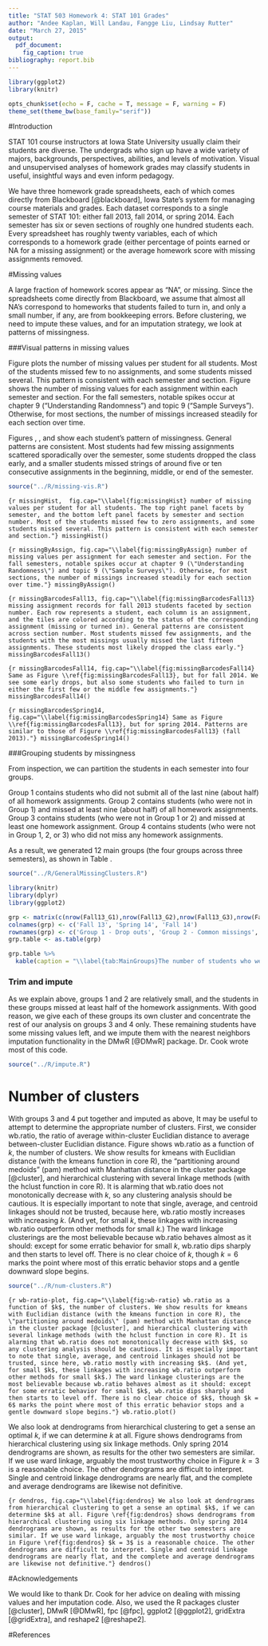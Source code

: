 ```yaml
---
title: "STAT 503 Homework 4: STAT 101 Grades"
author: "Andee Kaplan, Will Landau, Fangge Liu, Lindsay Rutter"
date: "March 27, 2015"
output:
  pdf_document:
    fig_caption: true
bibliography: report.bib
---
```


```r
library(ggplot2)
library(knitr)

```

```r
opts_chunk$set(echo = F, cache = T, message = F, warning = F)
theme_set(theme_bw(base_family="serif"))
```

#Introduction

STAT 101 course instructors at Iowa State University usually claim their students are diverse. The undergrads who sign up have a wide variety of majors, backgrounds, perspectives, abilities, and levels of motivation. Visual and unsupervised analyses of homework grades may classify students in useful, insightful ways and even inform pedagogy.

We have three homework grade spreadsheets, each of which comes directly from Blackboard [@blackboard], Iowa State's system for managing course materials and grades. Each dataset corresponds to a single semester of STAT 101: either fall 2013, fall 2014, or spring 2014. Each semester has six or seven sections of roughly one hundred students each. Every spreadsheet has roughly twenty variables, each of which corresponds to a homework grade (either percentage of points earned or NA for a missing assignment) or the average homework score with missing assignments removed.

#Missing values

A large fraction of homework scores appear as "NA", or missing. Since the spreadsheets come directly from Blackboard, we assume that almost all NA's correspond to homeworks that students failed to turn in, and only a small number, if any, are from bookkeeping errors. Before clustering, we need to impute these values, and for an imputation strategy, we look at patterns of missingness. 

###Visual patterns in missing values

Figure \ref{fig:missingHist} plots the number of missing values per student for all students. Most of the students missed few to no assignments, and some students missed several. This pattern is consistent with each semester and section. Figure \ref{fig:missingByAssign} shows the number of missing values for each assignment within each semester and section. For the fall semesters, notable spikes occur at chapter 9 ("Understanding Randomness") and topic 9 ("Sample Surveys"). Otherwise, for most sections, the number of missings increased steadily for each section over time.

Figures \ref{fig:missingBarcodesFall13}, \ref{fig:missingBarcodesFall14}, and \ref{fig:missingBarcodesSpring14} show each student's pattern of missingness. General patterns are consistent. Most students had few missing assignments scattered sporadically over the semester, some students dropped the class early, and a smaller students missed strings of around five or ten consecutive assignments in the beginning, middle, or end of the semester.


```r
source("../R/missing-vis.R")
```

```{r missingHist,  fig.cap="\\label{fig:missingHist} number of missing values per student for all students. The top right panel facets by semester, and the bottom left panel facets by semester and section number. Most of the students missed few to zero assignments, and some students missed several. This pattern is consistent with each semester and section."}
missingHist()
```


```{r missingByAssign, fig.cap="\\label{fig:missingByAssign} number of missing values per assignment for each semester and section. For the fall semesters, notable spikes occur at chapter 9 (\"Understanding Randomness\") and topic 9 (\"Sample Surveys\"). Otherwise, for most sections, the number of missings increased steadily for each section over time."}
missingByAssign()
```

```{r missingBarcodesFall13, fig.cap="\\label{fig:missingBarcodesFall13} missing assignment records for fall 2013 students faceted by section number. Each row represents a student, each column is an assignment, and the tiles are colored according to the status of the corresponding assignment (missing or turned in). General patterns are consistent across section number. Most students missed few assignments, and the students with the most missings usually missed the last fifteen assignments. These students most likely dropped the class early."}
missingBarcodesFall13()
```

```{r missingBarcodesFall14, fig.cap="\\label{fig:missingBarcodesFall14} Same as Figure \\ref{fig:missingBarcodesFall13}, but for fall 2014. We see some early drops, but also some students who failed to turn in either the first few or the middle few assignments."}
missingBarcodesFall14()
```

```{r missingBarcodesSpring14, fig.cap="\\label{fig:missingBarcodesSpring14} Same as Figure \\ref{fig:missingBarcodesFall13}, but for spring 2014. Patterns are similar to those of Figure \\ref{fig:missingBarcodesFall13} (fall 2013)."}
missingBarcodesSpring14()
```

###Grouping students by missingness

From inspection, we can partition the students in each semester into four groups.

Group 1 contains students who did not submit all of the last nine (about half) of all homework assignments. Group 2 contains students (who were not in Group 1) and missed at least nine (about half) of all homework assignments. Group 3 contains students (who were not in Group 1 or 2) and missed at least one homework assignment. Group 4 contains students (who were not in Group 1, 2, or 3) who did not miss any homework assignments.

As a result, we generated 12 main groups (the four groups across three semesters), as shown in Table \ref{tab:MainGroups}.  

```r
source("../R/GeneralMissingClusters.R")
```


```r
library(knitr)
library(dplyr)
library(ggplot2)

grp <- matrix(c(nrow(Fall13_G1),nrow(Fall13_G2),nrow(Fall13_G3),nrow(Fall13_G4), nrow(Spring14_G1),nrow(Spring14_G2),nrow(Spring14_G3),nrow(Spring14_G4),nrow(Fall14_G1),nrow(Fall14_G2),nrow(Fall14_G3),nrow(Fall14_G4)), ncol=3)
colnames(grp) <- c('Fall 13', 'Spring 14', 'Fall 14')
rownames(grp) <- c('Group 1 - Drop outs', 'Group 2 - Common missings', 'Group 3 - Sporadic missings', 'Group 4 - No missings')
grp.table <- as.table(grp)

grp.table %>%
  kable(caption = "\\label{tab:MainGroups}The number of students who were categorized into one of four mutually-exclusive groups, for the three semesters. We considered Groups 1 and 2 to be problematic, as they likely represented students who dropped the course or habitually missed assignments. However, even after removing students from Groups 1 and 2, we are still left with a very large dataset to cluster")
```

### Trim and impute

As we explain above, groups 1 and 2 are relatively small, and the students in these groups missed at least half of the homework assignments. With good reason, we give each of these groups its own cluster and concentrate the rest of our analysis on groups 3 and 4 only. These remaining students have some missing values left, and we impute them with the nearest neighbors imputation functionality in the DMwR [@DMwR] package. Dr. Cook wrote most of this code.

```r
source("../R/impute.R")
```

\clearpage

# Number of clusters

With groups 3 and 4 put together and imputed as above, It may be useful to attempt to determine the appropriate number of clusters. First, we consider wb.ratio, the ratio of average within-cluster Euclidian distance to average between-cluster Euclidian distance. Figure \ref{fig:wb-ratio} shows wb.ratio as a function of $k$, the number of clusters. We show results for kmeans with Euclidian distance (with the kmeans function in core R), the "partitioning around medoids" (pam) method with Manhattan distance in the cluster package [@cluster], and hierarchical clustering with several linkage methods (with the hclust function in core R). It is alarming that wb.ratio does not monotonically decrease with $k$, so any clustering analysis should be cautious. It is especially important to note that single, average, and centroid linkages should not be trusted, because here, wb.ratio mostly increases with increasing $k$. (And yet, for small $k$, these linkages with increasing wb.ratio outperform other methods for small $k$.) The ward linkage clusterings are the most believable because wb.ratio behaves almost as it should: except for some erratic behavior for small $k$, wb.ratio dips sharply and then starts to level off. There is no clear choice of $k$, though $k = 6$ marks the point where most of this erratic behavior stops and a gentle downward slope begins.


```r
source("../R/num-clusters.R")
```

```{r wb-ratio-plot, fig.cap="\\label{fig:wb-ratio} wb.ratio as a function of $k$, the number of clusters. We show results for kmeans with Euclidian distance (with the kmeans function in core R), the \"partitioning around medoids\" (pam) method with Manhattan distance in the cluster package [@cluster], and hierarchical clustering with several linkage methods (with the hclust function in core R). It is alarming that wb.ratio does not monotonically decrease with $k$, so any clustering analysis should be cautious. It is especially important to note that single, average, and centroid linkages should not be trusted, since here, wb.ratio mostly with increasing $k$. (And yet, for small $k$, these linkages with increasing wb.ratio outperform other methods for small $k$.) The ward linkage clusterings are the most believable because wb.ratio behaves almost as it should: except for some erratic behavior for small $k$, wb.ratio dips sharply and then starts to level off. There is no clear choice of $k$, though $k = 6$ marks the point where most of this erratic behavior stops and a gentle downward slope begins."}
wb.ratio.plot()
```


We also look at dendrograms from hierarchical clustering to get a sense an optimal $k$, if we can determine $k$ at all. Figure \ref{fig:dendros} shows dendrograms from hierarchical clustering using six linkage methods. Only spring 2014 dendrograms are shown, as results for the other two semesters are similar. If we use ward linkage, arguably the most trustworthy choice in Figure \ref{fig:dendros} $k = 3$ is a reasonable choice. The other dendrograms are difficult to interpret. Single and centroid linkage dendrograms are nearly flat, and the complete and average dendrograms are likewise not definitive.  

```{r dendros, fig.cap="\\label{fig:dendros} We also look at dendrograms from hierarchical clustering to get a sense an optimal $k$, if we can determine $k$ at all. Figure \ref{fig:dendros} shows dendrograms from hierarchical clustering using six linkage methods. Only spring 2014 dendrograms are shown, as results for the other two semesters are similar. If we use ward linkage, arguably the most trustworthy choice in Figure \ref{fig:dendros} $k = 3$ is a reasonable choice. The other dendrograms are difficult to interpret. Single and centroid linkage dendrograms are nearly flat, and the complete and average dendrograms are likewise not definitive."}
dendros()
```





#Acknowledgements

We would like to thank Dr. Cook for her advice on dealing with missing values and her imputation code. Also, we used the R packages cluster [@cluster], DMwR [@DMwR], fpc [@fpc], ggplot2 [@ggplot2], gridExtra [@gridExtra], and reshape2 [@reshape2].

#References

